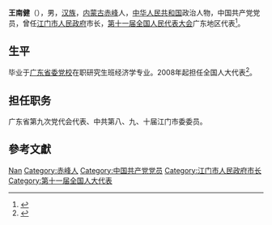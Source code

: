 '''王南健'''（{{bd|1955年||}}），男，[[汉族|汉族]]，[[内蒙古|内蒙古]][[赤峰|赤峰]]人，[[中华人民共和国|中华人民共和国]]政治人物，中国共产党党员，曾任[[江门市人民政府|江门市人民政府]]市长，[[第十一届全国人民代表大会|第十一届全国人民代表大会]]广东地区代表<ref>{{cite web|author=新华网|title=第十一届全国人大代表|url=http://news.xinhuanet.com/ziliao/2008-03/03/content_7708230.htm?node=36628|publisher=新华网|accessdate=2014-01-07|archive-date=2014-01-10|archive-url=https://web.archive.org/web/20140110211415/http://news.xinhuanet.com/ziliao/2008-03/03/content_7708230.htm?node=36628|dead-url=no}}</ref>。

== 生平 ==
毕业于[[广东省委党校|广东省委党校]]在职研究生班经济学专业。2008年起担任全国人大代表<ref>{{cite news|title=全国人大代表信息-王南健|url=http://210.82.31.1:8084/delegate/viewDelegate.action?dbid=111795|accessdate=2013-04-05|newspaper=全国人大网|archive-date=2020-05-05|archive-url=https://web.archive.org/web/20200505034803/http://210.82.31.1:8084/delegate/viewDelegate.action?dbid=111795|dead-url=no}}</ref>。

== 担任职务 ==
广东省第九次党代会代表、中共第八、九、十届江门市委委员。

== 參考文獻 ==
{{reflist}}

{{Authority control}}
{{DEFAULTSORT:Wang王}}
[[Category:王姓|Nan]]
[[Category:赤峰人|Category:赤峰人]]
[[Category:中国共产党党员|Category:中国共产党党员]]
[[Category:江门市人民政府市长|Category:江门市人民政府市长]]
[[Category:第十一届全国人大代表|Category:第十一届全国人大代表]]